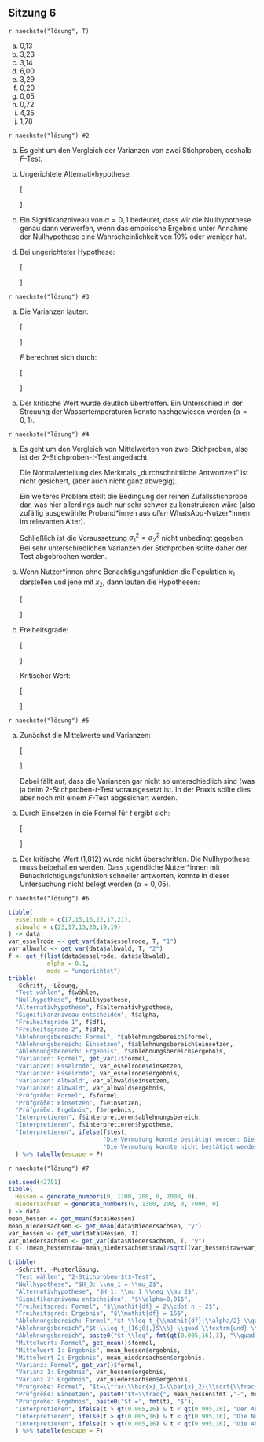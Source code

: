 ## Sitzung 6 {-}

`r naechste("lösung", T)`

a) 0,13
a) 3,23
a) 3,14
a) 6,00
a) 3,29
a) 0,20
a) 0,05
a) 0,72
a) 4,35
a) 1,78

`r naechste("lösung") #2`

a) Es geht um den Vergleich der Varianzen von zwei Stichproben, deshalb $F$-Test.
b) Ungerichtete Alternativhypothese:

    \[\begin{aligned}
    H_0: \sigma^2_1 = \sigma^2_2\\[5pt]
    H_1: \sigma^2_1 \neq \sigma^2_2
    \end{aligned}\]

c) Ein Signifikanzniveau von $\alpha=0{,}1$ bedeutet, dass wir die Nullhypothese genau dann verwerfen, wenn das empirische Ergebnis unter Annahme der Nullhypothese eine Wahrscheinlichkeit von 10% oder weniger hat.

d) Bei ungerichteter Hypothese:

    \[\begin{aligned}
    F &\leq F_{4;6;5\%}\quad \textrm{und} \quad F\geq F_{4;6;95\%}\\[4pt]
    F &\leq 0{,}16 \quad \textrm{und} \quad F\geq 4{,}53
    \end{aligned}\]

`r naechste("lösung") #3`

a) Die Varianzen lauten:

    \[\begin{aligned}
    s^2_1= 1{,}967\\
    s^2_2\approx 0{,}123
    \end{aligned}\]

    $F$ berechnet sich durch:

    \[\begin{aligned}
    F&=\frac{s^2_1}{s^2_2}\\[6pt]
    &\approx\frac{1{,}967}{0{,}123}\\[4pt]
    &\approx15{,}992
    \end{aligned}\]

b) Der kritische Wert wurde deutlich übertroffen. Ein Unterschied in der Streuung der Wassertemperaturen konnte nachgewiesen werden ($\alpha=0{,}1$).

`r naechste("lösung") #4`

a) Es geht um den Vergleich von Mittelwerten von zwei Stichproben, also ist der 2-Stichproben-$t$-Test angedacht.

    Die Normalverteilung des Merkmals „durchschnittliche Antwortzeit“ ist nicht gesichert, (aber auch nicht ganz abwegig).

    Ein weiteres Problem stellt die Bedingung der reinen Zufallsstichprobe dar, was hier allerdings auch nur sehr schwer zu konstruieren wäre (also zufällig ausgewählte Proband\*innen aus *allen* WhatsApp-Nutzer\*innen im relevanten Alter).

    Schließlich ist die Voraussetzung $\sigma^2_1=\sigma^2_2$ nicht unbedingt gegeben. Bei sehr unterschiedlichen Varianzen der Stichproben sollte daher der Test abgebrochen werden.

b) Wenn Nutzer\*innen ohne Benachtigungsfunktion die Population $x_1$ darstellen und jene mit $x_2$, dann lauten die Hypothesen:

    \[\begin{aligned}
    H_0: \mu_1=\mu_2\\
    H_1: \mu_1 > \mu_2
    \end{aligned}\]

c) Freiheitsgrade:

    \[\begin{aligned}
    \mathit{fg}&=2\cdot n-2\\
    &=2\cdot 6-2\\
    &=10
    \end{aligned}\] 

    Kritischer Wert:

    \[\begin{aligned}
    t &\geq t_{10;95\%}\\
    t &\geq 1{,}812
    \end{aligned}\]

`r naechste("lösung") #5`

a) Zunächst die Mittelwerte und Varianzen:

    \[\begin{aligned}
    \bar{x}_1 =27{,}05 \quad &s^2_1\approx165{,}16\\
    \bar{x}_2 \approx22{,}18 \quad &s^2_2\approx107{,}77
    \end{aligned}\]

    Dabei fällt auf, dass die Varianzen gar nicht so unterschiedlich sind (was ja beim 2-Stichproben-$t$-Test vorausgesetzt ist. In der Praxis sollte dies aber noch mit einem $F$-Test abgesichert werden.

b) Durch Einsetzen in die Formel für $t$ ergibt sich:

    \[\begin{aligned}
    t&=\frac{\bar{x}_1-\bar{x}_2}{\sqrt{\frac{s^2_1+s^2_2}{n}}}\\[8pt]
    &\approx\frac{27{,}05-22{,}18}{\sqrt{\frac{165{,}16+107{,}77}{6}}}\\[5pt]
    &\approx0{,}722
    \end{aligned}\]

c) Der kritische Wert (1,812) wurde nicht überschritten. Die Nullhypothese muss beibehalten werden. Dass jugendliche Nutzer\*innen mit Benachrichtigungsfunktion schneller antworten, konnte in dieser Untersuchung nicht belegt werden ($\alpha=0{,}05$).

`r naechste("lösung") #6`

```r
tibble(
  esselrode = c(17,15,16,22,17,21),
  albwald = c(23,17,13,20,19,19)
) -> data
var_esselrode <- get_var(data$esselrode, T, "1")
var_albwald <- get_var(data$albwald, T, "2")
f <- get_f(list(data$esselrode, data$albwald),
           alpha = 0.1,
           mode = "ungerichtet")
tribble(
  ~Schritt, ~Lösung,
  "Test wählen", f$wählen,
  "Nullhypothese", f$nullhypothese,
  "Alternativhypothese", f$alternativhypothese,
  "Signifikanzniveau entscheiden", f$alpha,
  "Freiheitsgrade 1", f$df1,
  "Freiheitsgrade 2", f$df2,
  "Ablehnungsbereich: Formel", f$ablehnungsbereich$formel,
  "Ablehnungsbereich: Einsetzen", f$ablehnungsbereich$einsetzen,
  "Ablehnungsbereich: Ergebnis", f$ablehnungsbereich$ergebnis,
  "Varianzen: Formel", get_var()$formel,
  "Varianzen: Esselrode", var_esselrode$einsetzen,
  "Varianzen: Esselrode", var_esselrode$ergebnis,
  "Varianzen: Albwald", var_albwald$einsetzen,
  "Varianzen: Albwald", var_albwald$ergebnis,
  "Prüfgröße: Formel", f$formel,
  "Prüfgröße: Einsetzen", f$einsetzen,
  "Prüfgröße: Ergebnis", f$ergebnis,
  "Interpretieren", f$interpretieren$ablehnungsbereich,
  "Interpretieren", f$interpretieren$hypothese,
  "Interpretieren", ifelse(f$test,
                           "Die Vermutung konnte bestätigt werden: Die Storchpopulationen weichen signifikant voneinander ab $(\\alpha=0{,}01)$.",
                           "Die Vermutung konnte nicht bestätigt werden: Die Storchpopulationen weichen nicht signifikant voneinander ab $(\\alpha=0{,}1)$."),
  ) %>% tabelle(escape = F)
```

`r naechste("lösung") #7`

```r
set.seed(42751)
tibble(
  Hessen = generate_numbers(9, 1100, 200, 0, 7000, 0),
  Niedersachsen = generate_numbers(9, 1300, 200, 0, 7000, 0)
) -> data
mean_hessen <- get_mean(data$Hessen)
mean_niedersachsen <- get_mean(data$Niedersachsen, "y")
var_hessen <- get_var(data$Hessen, T)
var_niedersachsen <- get_var(data$Niedersachsen, T, "y")
t <- (mean_hessen$raw-mean_niedersachsen$raw)/sqrt((var_hessen$raw+var_niedersachsen$raw)/9)

tribble(
  ~Schritt, ~Musterlösung,
  "Test wählen", "2-Stichprobem-$t$-Test",
  "Nullhypothese", "$H_0: \\mu_1 = \\mu_2$",
  "Alternativhypothese", "$H_1: \\mu_1 \\neq \\mu_2$",
  "Signifikanzniveau entscheiden", "$\\alpha=0,01$",
  "Freiheitsgrad: Formel", "$\\mathit{df} = 2\\cdot n - 2$",
  "Freiheitsgrad: Ergebnis", "$\\mathit{df} = 16$",
  "Ablehnungsbereich: Formel","$t \\leq t_{\\mathit{df};\\alpha/2} \\quad \\textrm{und} \\quad t \\geq t_{\\mathit{df};(1-\\alpha/2)}$",
  "Ablehnungsbereich","$t \\leq t_{16;0{,}5\\%} \\quad \\textrm{und} \\quad t \\geq t_{16;99{,}5\\%}$",
  "Ablehnungsbereich", paste0("$t \\leq", fmt(qt(0.005,16),3), "\\quad \\textrm{und} \\quad t \\geq", fmt(qt(0.995,16), 3), "$" ),
  "Mittelwert: Formel", get_mean()$formel,
  "Mittelwert 1: Ergebnis", mean_hessen$ergebnis,
  "Mittelwert 2: Ergebnis", mean_niedersachsen$ergebnis,
  "Varianz: Formel", get_var()$formel,
  "Varianz 1: Ergebnis", var_hessen$ergebnis,
  "Varianz 2: Ergebnis", var_niedersachsen$ergebnis,
  "Prüfgröße: Formel", "$t=\\frac{\\bar{x}_1-\\bar{x}_2}{\\sqrt{\\frac{s^2_1+s^2_2}{n}}}$",
  "Prüfgröße: Einsetzen", paste0("$t=\\frac{", mean_hessen$fmt ,"-", mean_niedersachsen$fmt, "}{\\sqrt{\\frac{", var_hessen$fmt, "+", var_niedersachsen$fmt, "}{9}}}$"),
  "Prüfgröße: Ergebnis", paste0("$t =", fmt(t), "$"),
  "Interpretieren", ifelse(t > qt(0.005,16) & t < qt(0.995,16), "Der Ablehungsbereich wurde nicht erreicht.", "Der Ablehnungsbereich wurde erreicht."),
  "Interpretieren", ifelse(t > qt(0.005,16) & t < qt(0.995,16), "Die Nullhypothese muss beibehalten werden.", "Die Nullhypothese kann abgelehnt werden."),
  "Interpretieren", ifelse(t > qt(0.005,16) & t < qt(0.995,16), "Die Abrufzahlen zwischen Hessen und Niedersachsen unterscheiden sich nicht signifikant. ($\\alpha=0.01$)", ifelse(t > qt(0.005), "Die Abrufzahlen in Hessen sind signifikant höher als in Niedesachsen. ($\\alpha=0.01$)", "Die Abrufzahlen in Niedersachsen sind signifikant höher als in Hessen. ($\\alpha=0.01$)")),
  ) %>% tabelle(escape = F)
```
